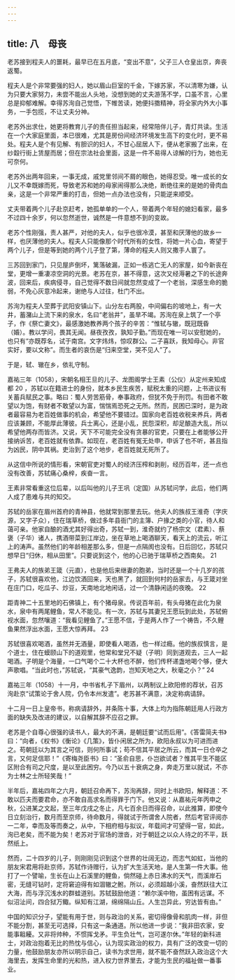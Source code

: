 ```yaml
---
---
---
```

title: 八　母丧
---




老苏接到程夫人的噩耗，最早已在五月底，“变出不意”，父子三人仓皇出京，奔丧返蜀。

程夫人是个非常要强的妇人，她以眉山巨室的千金，下嫁苏家，不以清寒为嫌，认为只要大家努力，未尝不能出人头地，没想到她的丈夫游荡不学，口虽不言，心里总是抑郁难解。幸得苏洵自己觉悟，下帷苦读，她便抖擞精神，将全家内外大小事务，一手包揽，不让丈夫分神。

老苏外出求仕，她更将教育儿子的责任担当起来，经常陪伴儿子，青灯共读。生活在一个大家庭里面，本已很难，尤其是房份间经济环境发生高下的变化时，更不易处。程夫人是个有见解、有胆识的妇人，不甘心屈居人下，便从老家搬了出来，在纱縠行街上赁屋而居；但在宗法社会里面，这是一件不易得人谅解的行为，她也无可奈何。

老苏外出两年回来，一事无成，戚党里邻间不屑的眼色，她得忍受。唯一成长的女儿又不幸既嫁而死，导致老苏和她的母家闹得那么决绝，断绝往来的是她的骨肉血亲，这是一个非常严重的打击，但她一点办法也没有，只能逆来顺受。

丈夫带着两个儿子赴京赶考，她孤单单的一个人，带着两个年轻的媳妇看家，最多不过四十余岁，何以忽然逝世，诚然是一件意想不到的变故。

老苏个性刚强，责人甚严，对他的夫人，似乎也很冷漠，甚至和厌薄他的故乡一样，也厌薄他的夫人。程夫人只能像那个时代所有的女性，将她一片心血，寄望于两个儿子，但是等到她的两个儿子登了第，薄命的程夫人则又撒手人寰了。

三苏回到家门，只见屋庐倒坏，篱落破漏，正如一栋逃亡无人的家屋，如今新丧在堂，更增一重凄凉空洞的光景。老苏在京，甚不得意，这次又经溽暑之下的长途奔波，回来后，疾病侵寻，自己觉得不数日间就忽然变成了一个老翁，深感生命的脆弱，不免心灰意冷起来，谢绝与人过往，杜门不出。

苏洵为程夫人茔葬于武阳安镇山下。山分左右两股，中间偏右的坡地上，有一大井，蓄潴山上流下来的泉水，名曰“老翁井”，虽旱不竭。苏洵在泉上筑了一个亭子，作《祭亡妻文》，最感激她教养两个孩子的辛苦：“惟轼与辙，既冠既昏（婚）。教以学问，畏其无闻。昼夜孜孜，孰知子勤。”而现在唯一可以安慰她的，也只有“亦既荐名，试于南宫。文字炜炜，惊叹群公。二子喜跃，我知母心。非官实好，要以文称”。而生者的哀伤是“归来空堂，哭不见人”了。

于是，轼、辙在乡，依礼守制。

嘉祐三年（1058），宋朝名相王旦的儿子、龙图阁学士王素（公仪）从定州来知成都 20 ，苏轼以在籍进士的身份，就本乡民生疾苦，赋税太重的问题，上书进议有关蓄兵赋民之事。略曰：蜀人劳苦筋骨，奉事政府，但犹不免于刑罚。有田者不敢望以为饱，有财者不敢望以为富，惴惴焉恐死之无所。然而，民困已深时，是为政者最容易为老百姓做事的机会，希望他不要错过。国家向老百姓收税来养兵，两者应该兼顾，不能厚此薄彼。兵士离心，还是小乱，民怨深积，却足酿造大乱，所以希望他两存而皆济。又说，天下不可能完全没有贪暴的官吏，只要在上者能够公开接纳诉苦，老百姓就有依靠。如现在，老百姓有冤无处申，申诉了也不听，甚且指为凶民，阴中其祸。吏治到了这个地步，老百姓就无死所了。

从这信中所说的情形看，宋朝官吏对蜀人的经济压榨和剥削，经历百年，还一点也没有改善，苏轼痛心桑梓，疾奋一言。

王素非常看重这位后辈，以后叫他的儿子王巩（定国）从苏轼问学，此后，他们两人成了患难与共的知交。

苏轼的岳家在眉州首府的青神县，他就常到那里去玩。他夫人的族叔王淮奇（字庆源，又字子众），住在瑞草桥，做过多年县衙门的主簿、户掾之类的小官，待人和蔼可亲。他家自酿的酒尤其好得出奇，苏轼一到，淮奇就约了杨宗文（君素）、蔡褒（子华）诸人，携酒带菜到江岸边，坐在草地上喝酒聊天，看天上的流云，听江上的涛声。虽然他们的年龄相差那么多，但是一点隔阂也没有。日后回忆，苏轼只想早日“归休，相从田里”。只要说到这个，他的心已驰于瑞草桥之西南矣。 21

王弗夫人的族弟王箴（元直），也是他后来继妻的胞弟，当时还是一个十几岁的孩子，苏轼很喜欢他，江边饮酒回来，天也黑了，就回到何村的岳家去，与王箴对坐在庄门口，吃瓜子、炒豆，天南地北地闲话，过一个清静闲适的夜晚。 22

距青神二十五里地的石佛镇上，有个猪母泉。传说百年前，有头母猪在此化为泉水，泉中有两尾鲤鱼，常人不能见。有一次，苏轼与其妻兄王愿玩到此处，苏轼俯视水面，忽然嚷道：“我看见鲤鱼了。”王愿不信，于是两人作了一个祷告，不久鲤鱼果然浮出水面，王愿大惊再拜。 23

苏轼很喜欢喝酒，虽然并无酒量，即使看人喝酒，也一样过瘾。他的族叔慎言，是个道士，住在蟆颐山下的道观里，他常和堂兄不疑（子明）同到道观去，三人一起喝酒。子明是个海量，一口气喝个二十大杯也不醉，他们传杯递盏地喝个够，便大声歌唱。“当此时也，”苏轼说，“其豪气逸韵，岂知天地之大，秋毫之小？” 24

嘉祐三年（1058）十一月，中书省札子下眉州，以两制议上欧阳修的荐状，召苏洵赴京“试策论于舍人院，仍令本州发遣”。老苏甚不满意，决定称病请辞。

十二月一日上皇帝书，称病请辞外，并条陈十事，大体上均为指陈朝廷用人行政方面的缺失及改进的建议，以自解其辞不应召之罪。

老苏是个自尊心很强的读书人，最大的不满，是朝廷要“试而后用”。《答雷简夫书》曰：“向者，《权书》《衡论》《几策》，皆仆闲居之所为，欧阳永叔以为可进而进之。苟朝廷以为其言之可信，则何所事试；苟不信其平居之所云，而其一日仓卒之言，又何足信耶！”《寄梅尧臣书》曰：“圣俞自思，仆岂欲试者？惟其平生不能区区附合有司之尺度，是以至此困穷。今乃以五十衰病之身，奔走万里以就试，不亦为士林之士所轻笑哉！”

半年后，嘉祐四年之六月，朝廷召命再下，苏洵再辞，同时上书欧阳，解释道：不敢以匹夫而要君命，亦不敢自高求名而得罪于门下。他又说：从嘉祐元年丙申之秋，公进某之文起，至三年戊戌之冬止，凡七百余日而得召命，以此推算，即使今日立刻治行，数月而至京师，待命数月，得就试于所谓舍人院者，然后考官评阅亦一二年，幸而及等而奏之，从中，下相府相与拟议，年载间才可望得一官，如此，洵已老矣，而不能为矣！老苏对于官场的泄沓，对于朝廷之以众人待之的不平，跃然纸上。

然而，二十四岁的儿子，则刚刚见识到这个世界的壮阔无边，而志气如虹，当他的朋友宋君用将赴京师，苏轼作诗赠行，认为扩大生活天地，是人生第一件大事。他打了一个譬喻，生长在山上石溪里的鲤鱼，倘然碰上赤日沸水的天气，而溪岸石密，无缝可钻时，定将窘迫得有如涸辙之鲋。所以，必须超越小溪，奋然跃往大江大海，而与浮沉浅水的群蛙道别。苏轼鼓励他道：“赖尔溪中物，虽困有远谋。不似沼沚间，四合狱万鲰。纵知有江湖，绵绵隔山丘。人生岂异此，穷达皆有由。”

中国的知识分子，望能有用于世，则与政治的关系，密切得像骨和肌肉一样，非但不能分割，甚至无可选择，只有这一条通道。所以他进一步说：“我非田农家，安能事耝耰。又非将帅种，不惯挥戈矛。平生负壮气，岂可遂尔休。”年轻的新科进士，对政治抱着无比的热忱与信心，认为现实政治的权力，具有广泛的改变一切的力量，他鼓励朋友亦所以明示自己，读书为求世用，就不能不奋然跃入政治这个大海里去，发挥生命里的光和热，进入权力世界里去，才能为生民的福祉做一番事业。